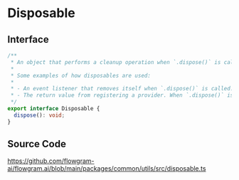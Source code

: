 # Disposable

## Interface

```ts
/**
 * An object that performs a cleanup operation when `.dispose()` is called.
 *
 * Some examples of how disposables are used:
 *
 * - An event listener that removes itself when `.dispose()` is called.
 * - The return value from registering a provider. When `.dispose()` is called, the provider is unregistered.
 */
export interface Disposable {
  dispose(): void;
}
```

## Source Code

https://github.com/flowgram-ai/flowgram.ai/blob/main/packages/common/utils/src/disposable.ts
